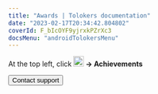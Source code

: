 ```yaml
---
title: "Awards | Tolokers documentation"
date: "2023-02-17T20:34:42.804802"
coverId: F_bIcOYF9yjrxkPZrXc3
docsMenu: "androidTolokersMenu"
---
```



<AchievementsContent1/>

At the top left, click **<img src="https://toloka.ai/files/hamburger-menu.svg" width="21px" alt="" /> → Achievements**

<AchievementsContent2/>

<Button themeColor="light" view="default" size="l" type="link" url="../troubleshooting/support?form-source=achievements">Contact support</Button>
